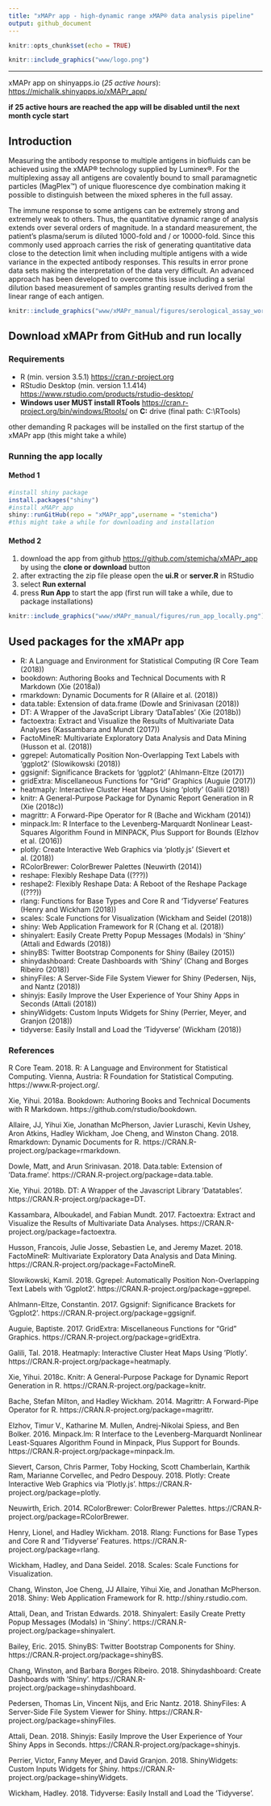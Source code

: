 ```yaml
---
title: "xMAPr app - high-dynamic range xMAP® data analysis pipeline"
output: github_document
---
```



```r
knitr::opts_chunk$set(echo = TRUE)
```

```r
knitr::include_graphics("www/logo.png")
```

<hr>

xMAPr app on shinyapps.io (*25 active hours*): [https://michalik.shinyapps.io/xMAPr_app/](https://michalik.shinyapps.io/xMAPr_app/){target="_blank"}

**if 25 active hours are reached the app will be disabled until the next month cycle start**

## Introduction

Measuring the antibody response to multiple antigens in biofluids can be achieved using the xMAP® technology supplied by Luminex®. For the multiplexing assay all antigens are covalently bound to small paramagnetic particles (MagPlex™) of unique fluorescence dye combination making it possible to distinguish between the mixed spheres in the full assay.

The immune response to some antigens can be extremely strong and extremely weak to others. Thus, the quantitative dynamic range of analysis extends over several orders of magnitude. In a standard measurement, the patient's plasma/serum is diluted 1000-fold and / or 10000-fold. Since this commonly used approach carries the risk of generating quantitative data close to the detection limit when including multiple antigens with a wide variance in the expected antibody responses. This results in error prone data sets making the interpretation of the data very difficult. An advanced approach has been developed to overcome this issue including a serial dilution based measurement of samples granting results derived from the linear range of each antigen.

```r
knitr::include_graphics("www/xMAPr_manual/figures/serological_assay_workflow.png")
```

## Download xMAPr from GitHub and run locally

### Requirements

- R (min. version 3.5.1) [https://cran.r-project.org](https://cran.r-project.org)
- RStudio Desktop (min. version 1.1.414) [https://www.rstudio.com/products/rstudio-desktop/](https://www.rstudio.com/products/rstudio-desktop/)
- **Windows user MUST install RTools** [https://cran.r-project.org/bin/windows/Rtools/](https://cran.r-project.org/bin/windows/Rtools/) on **C:** drive (final path: C:\\RTools)

other demanding R packages will be installed on the first startup of the xMAPr app (this might take a while)

### Running the app locally

#### Method 1

```r
#install shiny package
install.packages("shiny")
#install xMAPr_app
shiny::runGitHub(repo = "xMAPr_app",username = "stemicha")
#this might take a while for downloading and installation
```


#### Method 2
1. download the app from github [https://github.com/stemicha/xMAPr_app](https://github.com/stemicha/xMAPr_app) by using the **clone or download** button
2. after extracting the zip file please open the **ui.R** or **server.R** in RStudio
3. select **Run external**
4. press **Run App** to start the app (first run will take a while, due to package installations)

```r
knitr::include_graphics("www/xMAPr_manual/figures/run_app_locally.png")
```



## Used packages for the xMAPr app

- R: A Language and Environment for Statistical Computing (R Core Team (2018))
- bookdown: Authoring Books and Technical Documents with R Markdown (Xie (2018a))
- rmarkdown: Dynamic Documents for R (Allaire et al. (2018))
- data.table: Extension of data.frame (Dowle and Srinivasan (2018))
- DT: A Wrapper of the JavaScript Library ‘DataTables’ (Xie (2018b))
- factoextra: Extract and Visualize the Results of Multivariate Data Analyses (Kassambara and Mundt (2017))
- FactoMineR: Multivariate Exploratory Data Analysis and Data Mining (Husson et al. (2018))
- ggrepel: Automatically Position Non-Overlapping Text Labels with ‘ggplot2’ (Slowikowski (2018))
- ggsignif: Significance Brackets for ‘ggplot2’ (Ahlmann-Eltze (2017))
- gridExtra: Miscellaneous Functions for “Grid” Graphics (Auguie (2017))
- heatmaply: Interactive Cluster Heat Maps Using ‘plotly’ (Galili (2018))
- knitr: A General-Purpose Package for Dynamic Report Generation in R (Xie (2018c))
- magrittr: A Forward-Pipe Operator for R (Bache and Wickham (2014))
- minpack.lm: R Interface to the Levenberg-Marquardt Nonlinear Least-Squares Algorithm Found in MINPACK, Plus Support for Bounds (Elzhov et al. (2016))
- plotly: Create Interactive Web Graphics via ‘plotly.js’ (Sievert et al. (2018))
- RColorBrewer: ColorBrewer Palettes (Neuwirth (2014))
- reshape: Flexibly Reshape Data ((???))
- reshape2: Flexibly Reshape Data: A Reboot of the Reshape Package ((???))
- rlang: Functions for Base Types and Core R and ‘Tidyverse’ Features (Henry and Wickham (2018))
- scales: Scale Functions for Visualization (Wickham and Seidel (2018))
- shiny: Web Application Framework for R (Chang et al. (2018))
- shinyalert: Easily Create Pretty Popup Messages (Modals) in ‘Shiny’ (Attali and Edwards (2018))
- shinyBS: Twitter Bootstrap Components for Shiny (Bailey (2015))
- shinydashboard: Create Dashboards with ‘Shiny’ (Chang and Borges Ribeiro (2018))
- shinyFiles: A Server-Side File System Viewer for Shiny (Pedersen, Nijs, and Nantz (2018))
- shinyjs: Easily Improve the User Experience of Your Shiny Apps in Seconds (Attali (2018))
- shinyWidgets: Custom Inputs Widgets for Shiny (Perrier, Meyer, and Granjon (2018))
- tidyverse: Easily Install and Load the ‘Tidyverse’ (Wickham (2018))

### References

R Core Team. 2018. R: A Language and Environment for Statistical Computing. Vienna, Austria: R Foundation for Statistical Computing. https://www.R-project.org/.

Xie, Yihui. 2018a. Bookdown: Authoring Books and Technical Documents with R Markdown. https://github.com/rstudio/bookdown.

Allaire, JJ, Yihui Xie, Jonathan McPherson, Javier Luraschi, Kevin Ushey, Aron Atkins, Hadley Wickham, Joe Cheng, and Winston Chang. 2018. Rmarkdown: Dynamic Documents for R. https://CRAN.R-project.org/package=rmarkdown.

Dowle, Matt, and Arun Srinivasan. 2018. Data.table: Extension of ‘Data.frame‘. https://CRAN.R-project.org/package=data.table.

Xie, Yihui. 2018b. DT: A Wrapper of the Javascript Library ’Datatables’. https://CRAN.R-project.org/package=DT.

Kassambara, Alboukadel, and Fabian Mundt. 2017. Factoextra: Extract and Visualize the Results of Multivariate Data Analyses. https://CRAN.R-project.org/package=factoextra.

Husson, Francois, Julie Josse, Sebastien Le, and Jeremy Mazet. 2018. FactoMineR: Multivariate Exploratory Data Analysis and Data Mining. https://CRAN.R-project.org/package=FactoMineR.

Slowikowski, Kamil. 2018. Ggrepel: Automatically Position Non-Overlapping Text Labels with ’Ggplot2’. https://CRAN.R-project.org/package=ggrepel.

Ahlmann-Eltze, Constantin. 2017. Ggsignif: Significance Brackets for ’Ggplot2’. https://CRAN.R-project.org/package=ggsignif.

Auguie, Baptiste. 2017. GridExtra: Miscellaneous Functions for “Grid” Graphics. https://CRAN.R-project.org/package=gridExtra.

Galili, Tal. 2018. Heatmaply: Interactive Cluster Heat Maps Using ’Plotly’. https://CRAN.R-project.org/package=heatmaply.

Xie, Yihui. 2018c. Knitr: A General-Purpose Package for Dynamic Report Generation in R. https://CRAN.R-project.org/package=knitr.

Bache, Stefan Milton, and Hadley Wickham. 2014. Magrittr: A Forward-Pipe Operator for R. https://CRAN.R-project.org/package=magrittr.

Elzhov, Timur V., Katharine M. Mullen, Andrej-Nikolai Spiess, and Ben Bolker. 2016. Minpack.lm: R Interface to the Levenberg-Marquardt Nonlinear Least-Squares Algorithm Found in Minpack, Plus Support for Bounds. https://CRAN.R-project.org/package=minpack.lm.

Sievert, Carson, Chris Parmer, Toby Hocking, Scott Chamberlain, Karthik Ram, Marianne Corvellec, and Pedro Despouy. 2018. Plotly: Create Interactive Web Graphics via ’Plotly.js’. https://CRAN.R-project.org/package=plotly.

Neuwirth, Erich. 2014. RColorBrewer: ColorBrewer Palettes. https://CRAN.R-project.org/package=RColorBrewer.

Henry, Lionel, and Hadley Wickham. 2018. Rlang: Functions for Base Types and Core R and ’Tidyverse’ Features. https://CRAN.R-project.org/package=rlang.

Wickham, Hadley, and Dana Seidel. 2018. Scales: Scale Functions for Visualization.

Chang, Winston, Joe Cheng, JJ Allaire, Yihui Xie, and Jonathan McPherson. 2018. Shiny: Web Application Framework for R. http://shiny.rstudio.com.

Attali, Dean, and Tristan Edwards. 2018. Shinyalert: Easily Create Pretty Popup Messages (Modals) in ’Shiny’. https://CRAN.R-project.org/package=shinyalert.

Bailey, Eric. 2015. ShinyBS: Twitter Bootstrap Components for Shiny. https://CRAN.R-project.org/package=shinyBS.

Chang, Winston, and Barbara Borges Ribeiro. 2018. Shinydashboard: Create Dashboards with ’Shiny’. https://CRAN.R-project.org/package=shinydashboard.

Pedersen, Thomas Lin, Vincent Nijs, and Eric Nantz. 2018. ShinyFiles: A Server-Side File System Viewer for Shiny. https://CRAN.R-project.org/package=shinyFiles.

Attali, Dean. 2018. Shinyjs: Easily Improve the User Experience of Your Shiny Apps in Seconds. https://CRAN.R-project.org/package=shinyjs.

Perrier, Victor, Fanny Meyer, and David Granjon. 2018. ShinyWidgets: Custom Inputs Widgets for Shiny. https://CRAN.R-project.org/package=shinyWidgets.

Wickham, Hadley. 2018. Tidyverse: Easily Install and Load the ’Tidyverse’.

